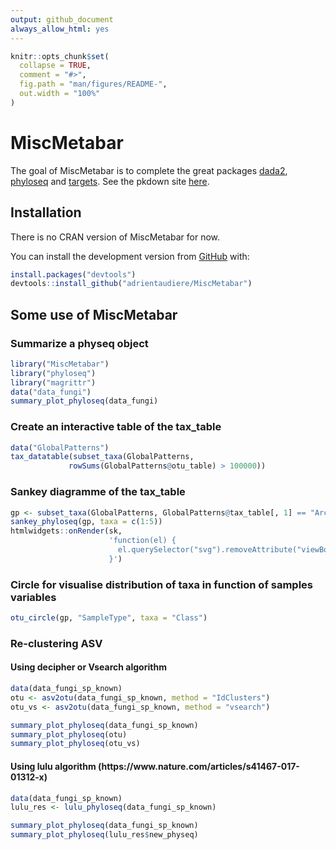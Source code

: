 ```yaml
---
output: github_document
always_allow_html: yes
---
```


<!-- README.md is generated from README.Rmd. Please edit that file -->

```r
knitr::opts_chunk$set(
  collapse = TRUE,
  comment = "#>",
  fig.path = "man/figures/README-",
  out.width = "100%"
)
```

# MiscMetabar

The goal of MiscMetabar is to complete the great packages [dada2](https://benjjneb.github.io/dada2/index.html), [phyloseq](https://joey711.github.io/phyloseq/) and [targets](https://books.ropensci.org/targets/). 
See the pkdown site [here](https://adrientaudiere.github.io/MiscMetabar/).

## Installation

There is no CRAN version of MiscMetabar for now.

You can install the development version from [GitHub](https://github.com/) with:

```r
install.packages("devtools")
devtools::install_github("adrientaudiere/MiscMetabar")
```

## Some use of MiscMetabar

### Summarize a physeq object

```r
library("MiscMetabar")
library("phyloseq")
library("magrittr")
data("data_fungi")
summary_plot_phyloseq(data_fungi)
```

### Create an interactive table of the tax_table

```r
data("GlobalPatterns")
tax_datatable(subset_taxa(GlobalPatterns,
             rowSums(GlobalPatterns@otu_table) > 100000))
```

### Sankey diagramme of the tax_table

```r
gp <- subset_taxa(GlobalPatterns, GlobalPatterns@tax_table[, 1] == "Archaea")
sankey_phyloseq(gp, taxa = c(1:5))
htmlwidgets::onRender(sk,
                      'function(el) {
                        el.querySelector("svg").removeAttribute("viewBox")
                      }')
```

### Circle for visualise distribution of taxa in function of samples variables

```r
otu_circle(gp, "SampleType", taxa = "Class")
```

### Re-clustering ASV

#### Using decipher or Vsearch algorithm
```r
data(data_fungi_sp_known)
otu <- asv2otu(data_fungi_sp_known, method = "IdClusters")
otu_vs <- asv2otu(data_fungi_sp_known, method = "vsearch")
```

```r
summary_plot_phyloseq(data_fungi_sp_known)
summary_plot_phyloseq(otu)
summary_plot_phyloseq(otu_vs)
```

#### Using lulu algorithm (https://www.nature.com/articles/s41467-017-01312-x)

```r
data(data_fungi_sp_known)
lulu_res <- lulu_phyloseq(data_fungi_sp_known)
```

```r
summary_plot_phyloseq(data_fungi_sp_known)
summary_plot_phyloseq(lulu_res$new_physeq)
```
